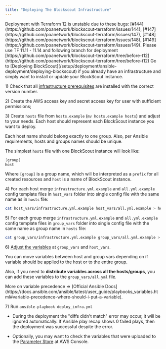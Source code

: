 ```yaml
---
title: "Deploying The Blockscout Infrastructure"
---
```


<Warning>
Deployment with Terraform 12 is unstable due to these bugs: [#144](https://github.com/poanetwork/blockscout-terraform/issues/144), [#147](https://github.com/poanetwork/blockscout-terraform/issues/147), [#148](https://github.com/poanetwork/blockscout-terraform/issues/148), [#149](https://github.com/poanetwork/blockscout-terraform/issues/149). Please use TF 11.11 - 11.14 and following branch for deployment [https://github.com/poanetwork/blockscout-terraform/tree/before-t12](https://github.com/poanetwork/blockscout-terraform/tree/before-t12)

</Warning>

<Tip>
Go to [Deploying BlockScout](/setup/deployment/ansible-deployment/deploying-blockscout) if you already have an infrastructure and simply want to install or update your BlockScout instance.

</Tip>

1\) Check that all [infrastructure prerequisites](/setup/deployment/ansible-deployment/prerequisites) are installed with the correct version number.

2\) Create the AWS access key and secret access key for user with sufficient permissions;

3\) Create `hosts` file from `hosts.example` (`mv hosts.example hosts`) and adjust to your needs. Each host should represent each BlockScout instance you want to deploy.

<Info>
Each host name should belong exactly to one group. Also, per Ansible requirements, hosts and groups names should be unique.

</Info>

The simplest `hosts` file with one BlockScout instance will look like:

```csharp
[group]
host
```

Where `[group]` is a group name, which will be interpreted as a `prefix` for all created resources and `host` is a name of BlockScout instance.

4\) For each host merge `infrastructure.yml.example` and `all.yml.example` config template files in `host_vars` folder into single config file with the same name as in `hosts` file:

```bash
cat host_vars/infrastructure.yml.example host_vars/all.yml.example > host_vars/host.yml
```

5\) For each group merge `infrastructure.yml.example` and `all.yml.example` config template files in `group_vars` folder into single config file with the same name as group name in `hosts` file:

```bash
cat group_vars/infrastructure.yml.example group_vars/all.yml.example > group_vars/group.yml
```

6\) [Adjust the variables](/setup/deployment/ansible-deployment/variables) at `group_vars` and `host_vars`.

<Info>
You can move variables between host and group vars depending on if variable should be applied to the host or to the entire group.

</Info>

Also, if you need to **distribute variables across all the hosts/groups**, you can add these variables to the `group_vars/all.yml` file.

<Tip>
More on variable precedence => [Official Ansible Docs](https://docs.ansible.com/ansible/latest/user_guide/playbooks_variables.html#variable-precedence-where-should-i-put-a-variable).

</Tip>

7\) Run `ansible-playbook deploy_infra.yml`

* During the deployment the "diffs didn't match" error may occur, it will be ignored automatically. If Ansible play recap shows 0 failed plays, then the deployment was successful despite the error.

* Optionally, you may want to check the variables that were uploaded to the [Parameter Store](https://console.aws.amazon.com/systems-manager/parameters) at AWS Console.


